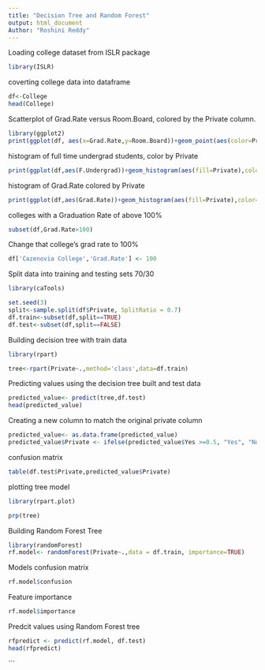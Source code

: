 ```yaml
---
title: "Decision Tree and Random Forest"
output: html_document
Author: "Roshini Reddy"
---
```


Loading college dataset from ISLR package
```r
library(ISLR)
```
coverting college data into dataframe
```r
df<-College
head(College)
```
Scatterplot of Grad.Rate versus Room.Board, colored by the Private column.
```r
library(ggplot2)
print(ggplot(df, aes(x=Grad.Rate,y=Room.Board))+geom_point(aes(color=Private)))
```
histogram of full time undergrad students, color by Private
```r
print(ggplot(df,aes(F.Undergrad))+geom_histogram(aes(fill=Private),color='black',bins=50))
```
histogram of Grad.Rate colored by Private
```r
print(ggplot(df,aes(Grad.Rate))+geom_histogram(aes(fill=Private),color='black',bins=50))
```
colleges with a Graduation Rate of above 100%
```r
subset(df,Grad.Rate>100)
```
Change that college's grad rate to 100%
```r
df['Cazenovia College','Grad.Rate'] <- 100
```
Split data into training and testing sets 70/30
```r
library(caTools)

set.seed(3)
split<-sample.split(df$Private, SplitRatio = 0.7)
df.train<-subset(df,split==TRUE)
df.test<-subset(df,split==FALSE)
```
Building decision tree with train data
```r
library(rpart)

tree<-rpart(Private~.,method='class',data=df.train)
```
Predicting values using the decision tree built and test data 
```r
predicted_value<- predict(tree,df.test)
head(predicted_value)
```
Creating a new column to match the original private column
```r
predicted_value<- as.data.frame(predicted_value)
predicted_value$Private <- ifelse(predicted_value$Yes >=0.5, "Yes", "No")
```
confusion matrix
```r
table(df.test$Private,predicted_value$Private)
```
plotting tree model
```r
library(rpart.plot)

prp(tree)
```
Building Random Forest Tree
```r
library(randomForest)
rf.model<- randomForest(Private~.,data = df.train, importance=TRUE)
```
Models confusion matrix
```r
rf.model$confusion
```
Feature importance
```r
rf.model$importance
```

Predcit values using Random Forest tree
```r
rfpredict <- predict(rf.model, df.test)
head(rfpredict)
```

```
